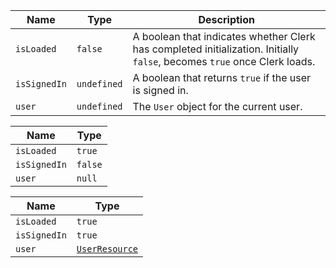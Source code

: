 | Name         | Type        | Description                                                                                                              |
| ------------ | ----------- | ------------------------------------------------------------------------------------------------------------------------ |
| `isLoaded`   | `false`     | A boolean that indicates whether Clerk has completed initialization. Initially `false`, becomes `true` once Clerk loads. |
| `isSignedIn` | `undefined` | A boolean that returns `true` if the user is signed in.                                                                  |
| `user`       | `undefined` | The `User` object for the current user.                                                                                  |

| Name         | Type    |
| ------------ | ------- |
| `isLoaded`   | `true`  |
| `isSignedIn` | `false` |
| `user`       | `null`  |

| Name         | Type                                              |
| ------------ | ------------------------------------------------- |
| `isLoaded`   | `true`                                            |
| `isSignedIn` | `true`                                            |
| `user`       | [`UserResource`](/docs/reference/javascript/user) |
